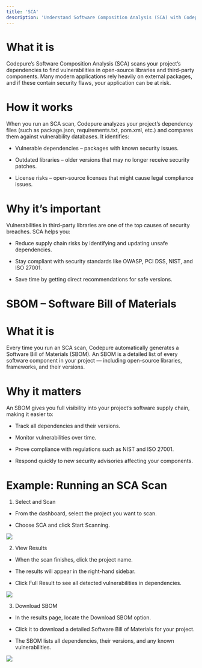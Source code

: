 ```yaml
---
title: 'SCA'
description: 'Understand Software Composition Analysis (SCA) with Codepure.'
---
```


# What it is
Codepure’s Software Composition Analysis (SCA) scans your project’s dependencies to find vulnerabilities in open-source libraries and third-party components. Many modern applications rely heavily on external packages, and if these contain security flaws, your application can be at risk.

# How it works
When you run an SCA scan, Codepure analyzes your project’s dependency files (such as package.json, requirements.txt, pom.xml, etc.) and compares them against vulnerability databases. It identifies:

* Vulnerable dependencies – packages with known security issues.

* Outdated libraries – older versions that may no longer receive security patches.

* License risks – open-source licenses that might cause legal compliance issues.

# Why it’s important
Vulnerabilities in third-party libraries are one of the top causes of security breaches. SCA helps you:

* Reduce supply chain risks by identifying and updating unsafe dependencies.

* Stay compliant with security standards like OWASP, PCI DSS, NIST, and ISO 27001.

* Save time by getting direct recommendations for safe versions.

# SBOM – Software Bill of Materials
# What it is
Every time you run an SCA scan, Codepure automatically generates a Software Bill of Materials (SBOM). An SBOM is a detailed list of every software component in your project — including open-source libraries, frameworks, and their versions.

# Why it matters
An SBOM gives you full visibility into your project’s software supply chain, making it easier to:

* Track all dependencies and their versions.

* Monitor vulnerabilities over time.

* Prove compliance with regulations such as NIST and ISO 27001.

* Respond quickly to new security advisories affecting your components.

# Example: Running an SCA Scan

1. Select and Scan

* From the dashboard, select the project you want to scan.

* Choose SCA and click Start Scanning.

<Frame>
  <img src="/assets/sca1.PNG" style={{ borderRadius: '0.5rem' }} />
</Frame>

2. View Results

* When the scan finishes, click the project name.

* The results will appear in the right-hand sidebar.

* Click Full Result to see all detected vulnerabilities in dependencies.

<Frame>
  <img src="/assets/sca2.PNG" style={{ borderRadius: '0.5rem' }} />
</Frame>

3. Download SBOM

* In the results page, locate the Download SBOM option.

* Click it to download a detailed Software Bill of Materials for your project.

* The SBOM lists all dependencies, their versions, and any known vulnerabilities.

<Frame>
  <img src="/assets/sca3.PNG" style={{ borderRadius: '0.5rem' }} />
</Frame>
